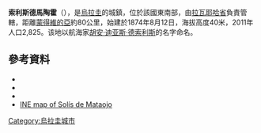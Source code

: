 {{Coord|34|36|S|55|28|W|display=title}}

'''索利斯德馬陶霍'''（{{lang-es|Solís de Mataojo}}），是[[烏拉圭|烏拉圭]]的城鎮，位於該國東南部，由[[拉瓦耶哈省|拉瓦耶哈省]]負責管轄，距離[[蒙得維的亞|蒙得維的亞]]約80公里，始建於1874年8月12日，海拔高度40米，2011年人口2,825。该地以航海家[[胡安·迪亚斯·德索利斯|胡安·迪亚斯·德索利斯]]的名字命名。

==參考資料==
*{{cite web |url=http://www0.parlamento.gub.uy/leyes/AccesoTextoLey.asp?Ley=13167 |title=LEY N° 13.167 |publisher=República Oriental del Uruguay, Poder Legislativo |year=1963 |accessdate=9 September 2012 |deadurl=yes |archiveurl=https://web.archive.org/web/20150216210424/http://www.parlamento.gub.uy/leyes/AccesoTextoLey.asp?Ley=13167 |archivedate=2015年2月16日 }}
*{{cite web |url=http://www.ine.gub.uy/censos2011/resultadosfinales/cuadros/NIVEL%20DEPARTAMENTAL/Lavalleja/P_3_LAV.xls |title=Censos 2011 Cuadros Lavalleja |year=2012 |publisher=INE |accessdate=25 August 2012 |deadurl=yes |archiveurl=https://web.archive.org/web/20121010041820/http://www.ine.gub.uy/censos2011/resultadosfinales/cuadros/NIVEL%20DEPARTAMENTAL/Lavalleja/P_3_LAV.xls |archivedate=2012年10月10日 }}
*{{cite web |url=http://www.ine.gub.uy/biblioteca/toponimico/Categorizaci%F3n%20localidades%20urbanas%20orden%20alfab%E9tico.pdf |title=Statistics of urban localities (1908–2004) |publisher=INE |year=2012 |format=PDF |accessdate=9 September 2012 |archive-date=2012-11-05 |archive-url=https://www.webcitation.org/6BwcL0IuY?url=http://www.ine.gub.uy/biblioteca/toponimico/Categorizaci%F3n%20localidades%20urbanas%20orden%20alfab%E9tico.pdf |dead-url=no }}
*[https://web.archive.org/web/20121010045134/http://www.ine.gub.uy/mapas/censos2011/para%20colgar%20en%20web/pdf/09_UYLA/Localidades/A2H_09622%20Solis%20de%20Mataojo.pdf INE map of Solís de Mataojo]

{{Uruguay-geo-stub}}
[[Category:烏拉圭城市|Category:烏拉圭城市]]